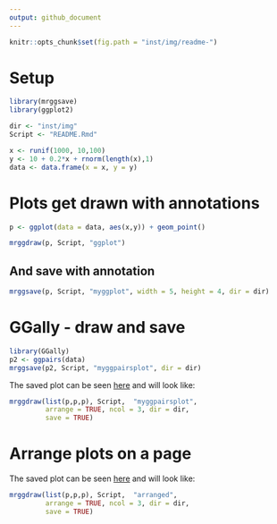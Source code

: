 ```yaml
---
output: github_document
---
```

```r
knitr::opts_chunk$set(fig.path = "inst/img/readme-")
```


# Setup
```r
library(mrggsave)
library(ggplot2)

dir <- "inst/img"
Script <- "README.Rmd"

x <- runif(1000, 10,100)
y <- 10 + 0.2*x + rnorm(length(x),1)
data <- data.frame(x = x, y = y)

```


# Plots get drawn with annotations
```r
p <- ggplot(data = data, aes(x,y)) + geom_point()

mrggdraw(p, Script, "ggplot")
```


## And save with annotation
```r
mrggsave(p, Script, "myggplot", width = 5, height = 4, dir = dir)
```


# GGally - draw and save
```r
library(GGally)
p2 <- ggpairs(data)
mrggsave(p2, Script, "myggpairsplot", dir = dir)
```

The saved plot can be seen [here](inst/img/myggpairsplot.pdf) and will look like:
```r
mrggdraw(list(p,p,p), Script,  "myggpairsplot", 
         arrange = TRUE, ncol = 3, dir = dir, 
         save = TRUE)
```

# Arrange plots on a page

The saved plot can be seen [here](inst/img/arranged.pdf) and will look like:
```r
mrggdraw(list(p,p,p), Script,  "arranged", 
         arrange = TRUE, ncol = 3, dir = dir, 
         save = TRUE)
```






